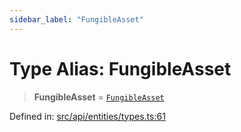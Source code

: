 ```yaml
---
sidebar_label: "FungibleAsset"
---
```


# Type Alias: FungibleAsset

> **FungibleAsset** = [`FungibleAsset`](../../Asset/Fungible/classes/FungibleAsset.mdx)

Defined in: [src/api/entities/types.ts:61](https://github.com/PolymeshAssociation/polymesh-sdk/blob/bee6a2fe7a8ce5db42a6982e793782182cde2153/src/api/entities/types.ts#L61)
